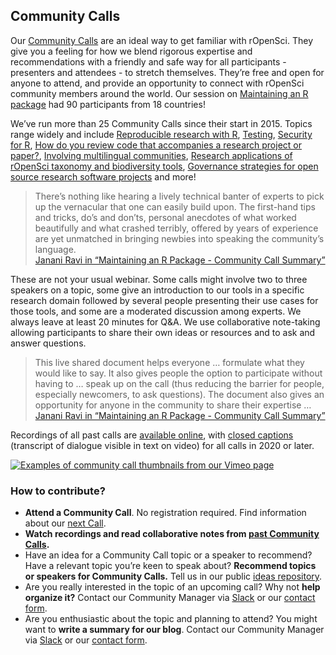 ## Community Calls {#commcalls}


Our [Community Calls](https://ropensci.org/commcalls/) are an ideal way to get familiar with rOpenSci.
They give you a feeling for how we blend rigorous expertise and recommendations with a friendly and safe way for all participants - presenters and attendees - to stretch themselves. 
They're free and open for anyone to attend, and provide an opportunity to connect with rOpenSci community members around the world. 
Our session on [Maintaining an R package](https://ropensci.org/commcalls/2020-03-18/) had 90 participants from 18 countries!

We've run more than 25 Community Calls since their start in 2015. 
Topics range widely and include [Reproducible research with R](https://ropensci.org/commcalls/2019-07-30/), 
[Testing](https://ropensci.org/commcalls/2019-12-05/), 
[Security for R](https://ropensci.org/commcalls/2019-05-07/), 
[How do you review code that accompanies a research project or paper?](https://ropensci.org/commcalls/2018-10-16/), 
[Involving multilingual communities](https://ropensci.org/commcalls/2019-06-28/), 
[Research applications of rOpenSci taxonomy and biodiversity tools](https://ropensci.org/commcalls/2019-03-27/), 
[Governance strategies for open source research software projects](https://ropensci.org/commcalls/2018-12-18/) and more!

> There's nothing like hearing a lively technical banter of experts to pick up the vernacular that one can easily build upon. 
> The first-hand tips and tricks, do's and don'ts, personal anecdotes of what worked beautifully and what crashed terribly, 
> offered by years of experience are yet unmatched in bringing newbies into speaking the community's language.
> <br>
> [Janani Ravi in "Maintaining an R Package - Community Call Summary"](https://ropensci.org/blog/2020/07/14/commcall-maintaining-pkg/)

These are not your usual webinar. 
Some calls might involve two to three speakers on a topic, 
some give an introduction to our tools in a specific research domain followed by several people presenting their use cases for those tools, 
and some are a moderated discussion among experts. 
We always leave at least 20 minutes for Q&A. 
We use collaborative note-taking allowing participants to share their own ideas or resources and to ask and answer questions. 

> This live shared document helps everyone ... formulate what they would like to say. 
> It also gives people the option to participate without having to ... speak up on the call 
> (thus reducing the barrier for people, especially newcomers, to ask questions). 
> The document also gives an opportunity for anyone in the community to share their expertise ...
> <br>
> [Janani Ravi in "Maintaining an R Package - Community Call Summary"](https://ropensci.org/blog/2020/07/14/commcall-maintaining-pkg/)

Recordings of all past calls are [available online](https://vimeo.com/ropensci), 
with [closed captions](https://ropensci.org/blog/2020/07/15/subtitles/) 
(transcript of dialogue visible in text on video) for all calls in 2020 or later.

<!-- 
To get composite image:
- Go to https://vimeo.com/ropensci
- Using your browsers dev tools, Inspect the element of a video thumbnail
- Set the outermost div (clip__wrapper) which has a width of 50% to 25%
- Change the attribute "padding-left" of the outermost div of the EVEN thumbnails to "padding-right"
- Zoom to the appropriate size
- Use GIMP > Create > Screenshot to take the screen shot
(If Vimeo changes any stylings, this may all change!)
-->

[![Examples of community call thumbnails from our Vimeo page](images/comm_calls_2020-08.png "Examples of community call thumbnails from our Vimeo page")](https://vimeo.com/ropensci)

### How to contribute? 

*   **Attend a Community Call**. No registration required. 
    Find information about our [next Call](https://ropensci.org/commcalls/). 
*   **Watch recordings and read collaborative notes from [past Community Calls](https://ropensci.org/commcalls/).**
*   Have an idea for a Community Call topic or a speaker to recommend? 
    Have a relevant topic you're keen to speak about? 
    **Recommend topics or speakers for Community Calls.** 
    Tell us in our public [ideas repository](https://github.com/ropensci-org/community-calls).
*   Are you really interested in the topic of an upcoming call? Why not **help organize it?** 
    Contact our Community Manager via [Slack](#channels-slack) or our [contact form](https://ropensci.org/contact/).
*   Are you enthusiastic about the topic and planning to attend? 
    You might want to **write a summary for our blog**. 
    Contact our Community Manager via [Slack](#channels-slack) or our [contact form](https://ropensci.org/contact/).

